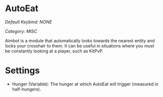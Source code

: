 # AutoEat
*Default Keybind: NONE*

*Category: MISC*

Aimbot is a module that automatically looks towards the nearest entity and locks your crosshair to them.
It can be useful in situations where you must be constantly looking at a player, such as KitPvP.

# Settings
 - Hunger (Variable): The hunger at which AutoEat will trigger (measured in half-hungers).